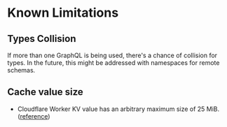 # Known Limitations

## Types Collision

If more than one GraphQL is being used, there's a chance of collision for types.
In the future, this might be addressed with namespaces for remote schemas.

## Cache value size

- Cloudflare Worker KV value has an arbitrary maximum size of 25 MiB. ([reference](https://developers.cloudflare.com/workers/platform/storage-options/#comparison))